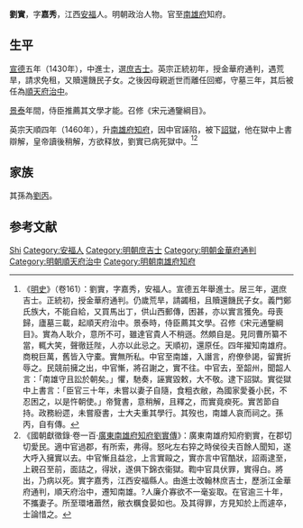 {{Otheruses|other=名为刘实的其他人物|刘实}}

{{明清人物信息框
| 姓名 = 劉實
| 原名 =
| 圖片名稱= 劉實.png
| 圖片大小 = 220px
| 圖片說明 = 明《[[三才圖會|三才圖會]]》載《南雄知府劉公像》
| 最高職務 = 南雄府知府
| 國家 = 大明 
| 爵位 =
| 籍貫 = [[江西|江西]][[安福縣|安福縣]]
| 族裔 = 漢族
| 旗籍 = 
| 字號 = 字嘉秀
| 諡號 = 
| 出生日期 = 生年不詳
| 出生地點 = 
| 逝世日期 = 卒年不詳
| 逝世地點 = 
| 墓葬 =
| 配偶 =
| 親屬 =
| 出身 = 
*宣德五年庚戌科進士出身
| 經歷 = 
| 著作 =
}}
'''劉實'''，字'''嘉秀'''，江西[[安福|安福]]人。明朝政治人物。官至[[南雄府|南雄府]]知府。

== 生平 ==
[[宣德|宣德]]五年（1430年），中進士，選[[庶吉士|庶吉士]]。英宗正統初年，授金華府通判，遇荒旱，請求免租，又贖還饑民子女。之後因母親逝世而離任回鄉，守墓三年，其后被任為[[順天府|順天府]][[治中|治中]]。

[[景泰|景泰]]年間，侍臣推薦其文學才能。召修《宋元通鑒綱目》。

英宗天順四年（1460年），升[[南雄府|南雄府]][[知府|知府]]，因中官誣陷，被下[[詔獄|詔獄]]，他在獄中上書辯解，皇帝讀後稍解，方欲释放，劉實已病死獄中。<ref>《[[明史|明史]]》（卷161）：劉實，字嘉秀，安福人。宣德五年舉進士。居三年，選庶吉士。正統初，授金華府通判。仍歲荒旱，請蠲租，且贖還饑民子女。義門鄭氏族大，不能自給，又買馬出丁，供山西郵傳，困甚，亦以實言獲免。母喪歸，廬墓三載，起順天府治中。景泰時，侍臣薦其文學。召修《宋元通鑒綱目》。實為人耿介，意所不可，雖達官貴人不稍遜。然頗自是。見同曹所纂不當，輒大笑，聲徹廷陛，人亦以此忌之。天順初，還原任。四年擢知南雄府。商稅巨萬，舊皆入守橐。實無所私。中官至南雄，入譖言，府僚參謁，留實折辱之。民競前擁之出，中官慚，將召謝之，實不往。中官去，至韶州，聞韶人言：「南雄守且訟於朝矣。」懼，馳奏，誣實毀敕，大不敬。逮下詔獄。實從獄中上書言：「臣官三十年，未嘗以妻子自隨，食粗衣敝，為國家愛養小民，不忍困之，以是忤朝使。」帝覽書，意稍解，且釋之，而實竟瘐死。實苦節自持。政務紛遝，未嘗廢書，士大夫重其學行。其歿也，南雄人哀而祠之。孫丙，自有傳。</ref><ref>《國朝獻徵錄·卷一百·[[s:國朝獻徵錄/卷之一百#廣東南雄府知府劉實傳|廣東南雄府知府劉實傳]]》：廣東南雄府知府劉實，在郡切切愛民。適中官過郡，有所索，弗得。怒叱左右猝之時侯役夫百餘人聞知，遂大呼入擁實以去。中官慚且益忿，上言實毆之，實亦言中官酷狀，詔兩逮至，上親召至前，面詰之，得狀，遂俱下錦衣衞獄。鞫中官具伏罪，實得白。將出，乃病以死。實字嘉秀，江西安福縣人。由進士改翰林庶吉士，歷浙江金華府通判，順天府治中，遷知南雄。?人廉介寡欲不一毫妄取。在官逾三十年，不攜妻子。所至環堵蕭然，敝衣糲食晏如也。及其得罪，方見知於上而遽卒，士論惜之。</ref>

== 家族 ==
其孫為[[劉丙_(明朝)|劉丙]]。

== 参考文献 ==
{{wikisource|明史/卷161}}
{{reflist}}

{{宣德五年庚戌科殿試金榜}}

{{Authority control}}
{{DEFAULTSORT:Liu劉}}
[[Category:劉姓|Shi]]
[[Category:安福人|Category:安福人]]
[[Category:明朝庶吉士|Category:明朝庶吉士]]
[[Category:明朝金華府通判|Category:明朝金華府通判]]
[[Category:明朝順天府治中|Category:明朝順天府治中]]
[[Category:明朝南雄府知府|Category:明朝南雄府知府]]

{{明朝人物小作品}}